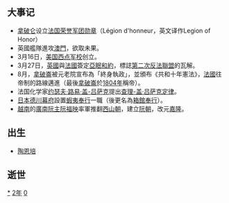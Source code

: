 {{yearTOC|1802|清'''[[嘉庆|嘉庆]]七年'''；越南'''[[宝兴_(阮光缵)|宝兴]]二年'''，'''[[嘉隆|嘉隆]]元年'''；日本'''[[享和|享和]]二年'''}}
== 大事记 ==
* [[拿破仑|拿破仑]]设立[[法国荣誉军团勋章|法国荣誉军团勋章]]（Légion d'honneur，英文译作Legion of Honor）
* 英國艦隊進攻[[澳門|澳門]]，欲取未果。
* 3月16日，[[美国|美国]][[西点军校|西点军校]]创立。
* 3月27日，[[英國|英國]]與[[法國|法國]]簽定[[亞眠和約|亞眠和約]]，標誌[[第二次反法聯盟|第二次反法聯盟]]的瓦解。
* 8月，[[拿破崙|拿破崙]]被元老院宣布為「終身執政」，並頒布《共和十年憲法》，[[法國|法國]]往帝制的路線邁進（最後[[拿破崙|拿破崙]]於[[1804年|1804年]]稱帝）。
* 法国化学家[[约瑟夫·路易·盖-吕萨克|约瑟夫·路易·盖-吕萨克]]提出[[查理定律|查理-盖·吕萨克定律]]。
* [[日本|日本]][[德川幕府|德川幕府]]設置[[蝦夷奉行|蝦夷奉行]]一職（後更名為[[箱館奉行|箱館奉行]]）。
* [[越南|越南]]的[[阮主|廣南阮主]][[阮福映|阮福映]]率軍推翻[[西山朝|西山朝]]，建立[[阮朝|阮朝]]，改元[[嘉隆|嘉隆]]。

== 出生 ==
*[[陶恩培|陶恩培]]

== 逝世 ==
{{Wikisource year mention}}
{{MonthTOC|1802年|逝世人物列表}}

[[Category:1802年|*]]
[[Category:1800年代|2年]]
[[Category:19世纪各年|0]]